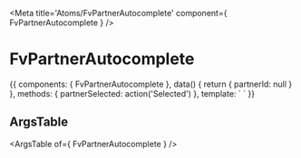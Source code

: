 
<Meta title='Atoms/FvPartnerAutocomplete' component={ FvPartnerAutocomplete } />

# FvPartnerAutocomplete

<Canvas>
<Story name='Common' height='150px'>{{  components: { FvPartnerAutocomplete },
  data() {
    return {
      partnerId: null
    }
  },
  methods: {
    partnerSelected: action('Selected')
  },
  template: `<FvPartnerAutocomplete
    :partnerId="partnerId"
    @partner:selected='partnerSelected'
  >
  </FvPartnerAutocomplete>`
}}</Story>
</Canvas>

## ArgsTable

<ArgsTable of={ FvPartnerAutocomplete } />
